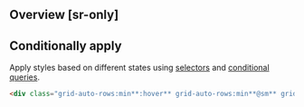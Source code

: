 ## Overview [sr-only]
<Overview/>

## Conditionally apply
Apply styles based on different states using [selectors](/docs/state-selectors) and [conditional queries](/docs/conditional-queries).
```html
<div class="grid-auto-rows:min**:hover** grid-auto-rows:min**@sm** grid-auto-rows:min**@dark** grid-auto-rows:min**@print**">…</div>
```

